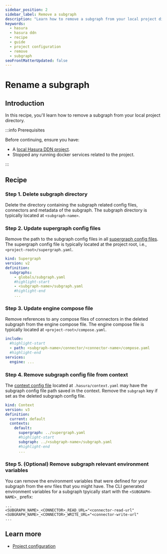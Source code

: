 ```yaml
---
sidebar_position: 2
sidebar_label: Remove a subgraph
description: "Learn how to remove a subgraph from your local project directory"
keywords:
  - hasura
  - hasura ddn
  - recipe
  - guide
  - project configuration
  - remove
  - subgraph
seoFrontMatterUpdated: false
---
```


# Rename a subgraph

## Introduction

In this recipe, you'll learn how to remove a subgraph from your local project directory.

:::info Prerequisites

Before continuing, ensure you have:

- A [local Hasura DDN project](/getting-started/quickstart.mdx).
- Stopped any running docker services related to the project.

:::

## Recipe

### Step 1. Delete subgraph directory

Delete the directory containing the subgraph related config files, connectors and metadata of
the subgraph. The subgraph directory is typically located at `<subgraph-name>`.

### Step 2. Update supergraph config files

Remove the path to the subgraph config files in all
[supergraph config files](/project-configuration/config.mdx#supergraph-config). The supergraph config file is typically
located at the project root, i.e., `<project-root>/supergraph.yaml`.

```yaml title="supergraph.yaml"
kind: Supergraph
version: v2
definition:
  subgraphs:
    - globals/subgraph.yaml
    #highlight-start
    - <subgraph-name>/subgraph.yaml
    #highlight-end
    ...
```

### Step 3. Update engine compose file

Remove references to any compose files of connectors in the deleted subgraph from the engine compose file. The engine compose
file is typically located at `<project-root>/compose.yaml`.

```yaml title="<project-root>/compose.yaml"
include:
  #highlight-start
  - path: <subgraph-name>/connector/<connector-name>/compose.yaml
  #highlight-end
services:
  engine: ...
```


### Step 4. Remove subgraph config file from context

The [context config file](/project-configuration/config.mdx#context-file) located at `.hasura/context.yaml` may have the
subgraph config file path saved in the context. Remove the `subgraph` key if set as the deleted subgraph config file.

```yaml title=".hasura/context.yaml"
kind: Context
version: v3
definition:
  current: default
  contexts:
    default:
      supergraph: ../supergraph.yaml
      #highlight-start
      subgraph: ../<subgraph-name>/subgraph.yaml
      #highlight-end
      ...
```


### Step 5. (Optional) Remove subgraph relevant environment variables

You can remove the environment variables that were defined for your subgraph from the env files that you might have.
The CLI generated environment variables for a subgraph tpyically start with the `<SUBGRAPH-NAME>_` prefix:

```.env title="For example, .env"
...
<SUBGRAPH_NAME>_<CONNECTOR>_READ_URL="<connector-read-url"
<SUBGRAPH_NAME>_<CONNECTOR>_WRITE_URL="<connector-write-url"
...
```

## Learn more

- [Project configuration](/project-configuration/overview.mdx)
